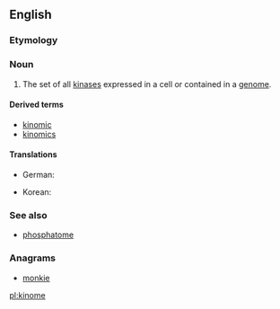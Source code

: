 ==English==

===Etymology===
{{suffix|kinase|ome}}

===Noun===
{{en-noun}}
{{wikipedia}}

# {{context|genetics|lang=en}} The set of all [[kinase]]s expressed in a cell or contained in a [[genome]].

====Derived terms====
* [[kinomic]]
* [[kinomics]]

====Translations====
{{trans-top|set of all kinases}}
* German: {{t|de|Kinom|n}}
{{trans-mid}}
* Korean: {{t|ko|키놈|tr=kinom}}
{{trans-bottom}}

===See also===
* [[phosphatome]]

===Anagrams===
* [[monkie#English|monkie]]

[[pl:kinome]]